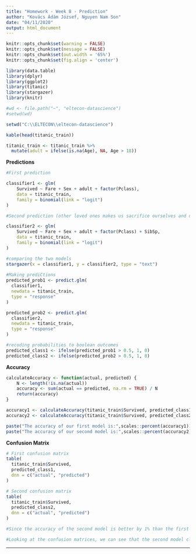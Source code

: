 ```yaml
---
title: "Homework - Week 8 - Prediction"
author: "Kovács Ádám József, Nguyen Nam Son"
date: "04/11/2020"
output: html_document
---
```


```r

knitr::opts_chunk$set(warning = FALSE)
knitr::opts_chunk$set(message = FALSE)
knitr::opts_chunk$set(out.width = '65%')
knitr::opts_chunk$set(fig.align = 'center')

library(data.table)
library(dplyr)
library(ggplot2)
library(titanic)
library(stargazer)
library(knitr)

#wd <- file.path("~", "eltecon-datascience")
#setwd(wd)

setwd("C:\\ELTECON\\eltecon-datascience")

kable(head(titanic_train))

titanic_train <- titanic_train %>%
  mutate(adult = ifelse(is.na(Age), NA, Age > 18))

```

**Predictions**

```r

#First prediction

classifier1 <- glm(
    Survived ~ Fare + Sex + adult + factor(Pclass),
    data = titanic_train,
    family = binomial(link = "logit")
)

#Second prediction (other loved ones makes us sacrifice ourselves and devote attention during such critic times)

classifier2 <- glm(
    Survived ~ Fare + Sex + adult + factor(Pclass) + SibSp,
    data = titanic_train,
    family = binomial(link = "logit")
)

#comparing the two models
stargazer(x = classifier1, y = classifier2, type = "text")
 
#Making prediCtions
predicted_prob1 <- predict.glm(
  classifier1,
  newdata = titanic_train,
  type = "response"
)

predicted_prob2 <- predict.glm(
  classifier2,
  newdata = titanic_train,
  type = "response"
)

#recoding probabilities to boolean outcomes
predicted_class1 <- ifelse(predicted_prob1 > 0.5, 1, 0)
predicted_class2 <- ifelse(predicted_prob2 > 0.5, 1, 0)


```

**Accuracy**

```r

calculateAccuracy <- function(actual, predicted) {
    N <- length(!is.na(actual))
    accuracy <- sum(actual == predicted, na.rm = TRUE) / N
    return(accuracy)
}

accuracy1 <- calculateAccuracy(titanic_train$Survived, predicted_class1)
accuracy2 <- calculateAccuracy(titanic_train$Survived, predicted_class2)

paste("The accuracy of our first model is:",scales::percent(accuracy1))
paste("The accuracy of our second model is:",scales::percent(accuracy2))

```

**Confusion Matrix**

```r

# First confusion matrix
table(
  titanic_train$Survived,
  predicted_class1,
  dnn = c("actual", "predicted")
)

# Second confusion matrix
table(
  titanic_train$Survived,
  predicted_class2,
  dnn = c("actual", "predicted")
)

```
```r

#Since the accuracy of the second model is better by 1% than the first model based on our training data, we would use that one for an out of sample prediction

#Looking at the confusion matrices, we can see that the second model classifies those who do not survive well in 374-357 = 17 more times than the first model. However, it classifies well those who do survive in 203-194 = 9 times less. Thus, we would opt for the second model, since 17>9, but if the prediction of those who survive is of greatest importance and not so much the correct prediction of who does not survive, one could argue that we could be better off with the first model.

```

***
